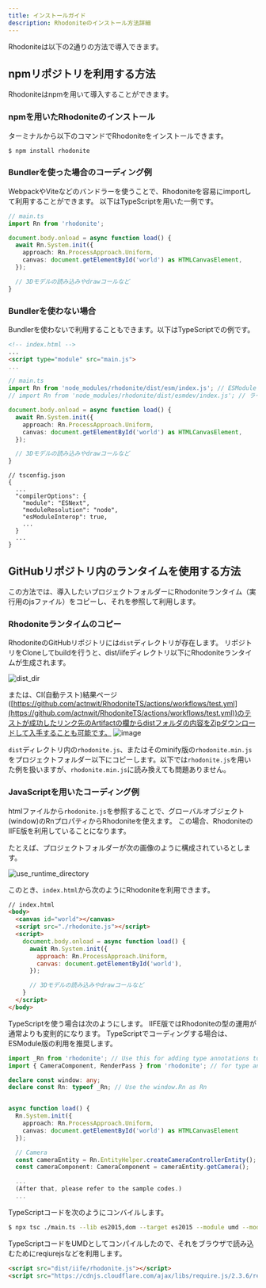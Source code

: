 ```yaml
---
title: インストールガイド
description: Rhodoniteのインストール方法詳細
---
```



<DocLayout>

Rhodoniteは以下の2通りの方法で導入できます。

## npmリポジトリを利用する方法

Rhodoniteはnpmを用いて導入することができます。

### npmを用いたRhodoniteのインストール

ターミナルから以下のコマンドでRhodoniteをインストールできます。

```bash
$ npm install rhodonite
```

### Bundlerを使った場合のコーディング例

WebpackやViteなどのバンドラーを使うことで、Rhodoniteを容易にimportして利用することができます。
以下はTypeScriptを用いた一例です。

```ts
// main.ts
import Rn from 'rhodonite';

document.body.onload = async function load() {
  await Rn.System.init({
    approach: Rn.ProcessApproach.Uniform,
    canvas: document.getElementById('world') as HTMLCanvasElement,
  });

  // 3Dモデルの読み込みやdrawコールなど
}
```

### Bundlerを使わない場合

Bundlerを使わないで利用することもできます。以下はTypeScriptでの例です。

```html
<!-- index.html -->
...
<script type="module" src="main.js">
...
```

```ts
// main.ts
import Rn from 'node_modules/rhodonite/dist/esm/index.js'; // ESModuleとして利用
// import Rn from 'node_modules/rhodonite/dist/esmdev/index.js'; // ライブラリ内のソースマップ表示やステップ実行をしたい場合はこちらを使う

document.body.onload = async function load() {
  await Rn.System.init({
    approach: Rn.ProcessApproach.Uniform,
    canvas: document.getElementById('world') as HTMLCanvasElement,
  });

  // 3Dモデルの読み込みやdrawコールなど
}
```

```
// tsconfig.json
{
  ...
  "compilerOptions": {
    "module": "ESNext",
    "moduleResolution": "node",
    "esModuleInterop": true,
    ...
  }
  ...
}
```

## GitHubリポジトリ内のランタイムを使用する方法

この方法では、導入したいプロジェクトフォルダーにRhodoniteランタイム（実行用のjsファイル）をコピーし、それを参照して利用します。

### Rhodoniteランタイムのコピー

RhodoniteのGitHubリポジトリには`dist`ディレクトリが存在します。
リポジトリをCloneしてbuildを行うと、dist/iifeディレクトリ以下にRhodoniteランタイムが生成されます。

![dist_dir](https://user-images.githubusercontent.com/3821214/161363331-ff417948-228b-460e-a11a-2cc8481f6df0.png)

または、CI(自動テスト)結果ページ([https://github.com/actnwit/RhodoniteTS/actions/workflows/test.yml](https://github.com/actnwit/RhodoniteTS/actions/workflows/test.yml))のテストが成功したリンク先のArtifactの欄からdistフォルダの内容をZipダウンロードして入手することも可能です。
![image](https://user-images.githubusercontent.com/3821214/161414183-1d070606-771a-47e4-b5c3-330bcd5170d9.png)

`dist`ディレクトリ内の`rhodonite.js`、またはそのminify版の`rhodonite.min.js`をプロジェクトフォルダー以下にコピーします。以下では`rhodonite.js`を用いた例を扱いますが、`rhodonite.min.js`に読み換えても問題ありません。

### JavaScriptを用いたコーディング例

htmlファイルから`rhodonite.js`を参照することで、グローバルオブジェクト(window)のRnプロパティからRhodoniteを使えます。
この場合、RhodoniteのIIFE版を利用していることになります。

たとえば、プロジェクトフォルダーが次の画像のように構成されているとします。

![use_runtime_directory](https://user-images.githubusercontent.com/3821214/161363360-26add3ca-54b2-4173-bf2c-aeb4add8168e.png)

このとき、`index.html`から次のようにRhodoniteを利用できます。

```html
// index.html
<body>
  <canvas id="world"></canvas>
  <script src="./rhodonite.js"></script>
  <script>
    document.body.onload = async function load() {
      await Rn.System.init({
        approach: Rn.ProcessApproach.Uniform,
        canvas: document.getElementById('world'),
      });

      // 3Dモデルの読み込みやdrawコールなど
    }
  </script>
</body>
```

TypeScriptを使う場合は次のようにします。
IIFE版ではRhodoniteの型の運用が通常よりも変則的になります。
TypeScriptでコーディングする場合は、ESModule版の利用を推奨します。

```ts
import _Rn from 'rhodonite'; // Use this for adding type annotations to window.Rn in this sample
import { CameraComponent, RenderPass } from 'rhodonite'; // for type annotations for iife usage

declare const window: any;
declare const Rn: typeof _Rn; // Use the window.Rn as Rn


async function load() {
  Rn.System.init({
    approach: Rn.ProcessApproach.Uniform,
    canvas: document.getElementById('world') as HTMLCanvasElement
  });

  // Camera
  const cameraEntity = Rn.EntityHelper.createCameraControllerEntity();
  const cameraComponent: CameraComponent = cameraEntity.getCamera();

  ...
  (After that, please refer to the sample codes.)
  ...

```

TypeScriptコードを次のようにコンバイルします。

```bash
$ npx tsc ./main.ts --lib es2015,dom --target es2015 --module umd --moduleResolution node
```

TypeScriptコードをUMDとしてコンパイルしたので、それをブラウザで読み込むためにreqiurejsなどを利用します。

```html
<script src="dist/iife/rhodonite.js"></script>
<script src="https://cdnjs.cloudflare.com/ajax/libs/require.js/2.3.6/require.min.js" data-main="main.js"></script>
```

</DocLayout>
